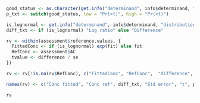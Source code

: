 ```r

good_status <- as.character(get.info("determinand", info$determinand, "good.status"))
p_txt <- switch(good_status, low = "Pr(>t)", high = "Pr(<t)")

is_lognormal <- get.info("determinand", info$determinand, "distribution") %in% "lognormal"
diff_txt <- if (is_lognormal) "Log ratio" else "Difference"

rv <- within(assessment$reference.values, {
  FittedConc <- if (is_lognormal) exp(fit) else fit
  RefConc <- assessment$AC
  tvalue <- difference / se
})

rv <- rv[!is.na(rv$RefConc), c("FittedConc", "RefConc",  "difference", "se", "tvalue", "p")]

names(rv) <- c("Conc fitted", "Conc ref", diff_txt, "Std error", "t", p_txt)
```

```r
rv
```
